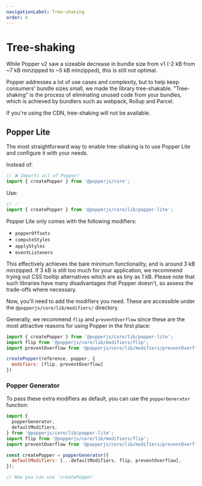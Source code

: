 ```yaml
---
navigationLabel: Tree-shaking
order: 6
---
```


# Tree-shaking

While Popper v2 saw a sizeable decrease in bundle size from v1 (-2 kB from ~7 kB
minzipped to ~5 kB minzipped), this is still not optimal.

Popper addresses a lot of use cases and complexity, but to help keep consumers'
bundle sizes small, we made the library tree-shakable. "Tree-shaking" is the
process of eliminating unused code from your bundles, which is achieved by
bundlers such as webpack, Rollup and Parcel.

If you're using the CDN, tree-shaking will not be available.

## Popper Lite

The most straightforward way to enable tree-shaking is to use Popper Lite and
configure it with your needs.

Instead of:

```js
// ❌ Imports all of Popper!
import { createPopper } from '@popperjs/core';
```

Use:

```js
// ✅
import { createPopper } from '@popperjs/core/lib/popper-lite';
```

Popper Lite only comes with the following modifiers:

- `popperOffsets`
- `computeStyles`
- `applyStyles`
- `eventListeners`

This effectively achieves the bare minimum functionality, and is around 3 kB
minzipped. If 3 kB is still too much for your application, we recommend trying
out CSS tooltip alternatives which are as tiny as 1 kB. Please note that such
libraries have many disadvantages that Popper doesn't, so assess the trade-offs
where necessary.

Now, you'll need to add the modifiers you need. These are accessible under the
`@popperjs/core/lib/modifiers/` directory.

Generally, we recommend `flip` and `preventOverflow` since these are the most
attractive reasons for using Popper in the first place:

```js
import { createPopper } from '@popperjs/core/lib/popper-lite';
import flip from '@popperjs/core/lib/modifiers/flip';
import preventOverflow from '@popperjs/core/lib/modifiers/preventOverflow';

createPopper(reference, popper, {
  modifiers: [flip, preventOverflow]
})
```

### Popper Generator

To pass these extra modifiers as default, you can use the `popperGenerator`
function:

```js
import {
  popperGenerator,
  defaultModifiers,
} from '@popperjs/core/lib/popper-lite';
import flip from '@popperjs/core/lib/modifiers/flip';
import preventOverflow from '@popperjs/core/lib/modifiers/preventOverflow';

const createPopper = popperGenerator({
  defaultModifiers: [...defaultModifiers, flip, preventOverflow],
});

// Now you can use `createPopper`
```

